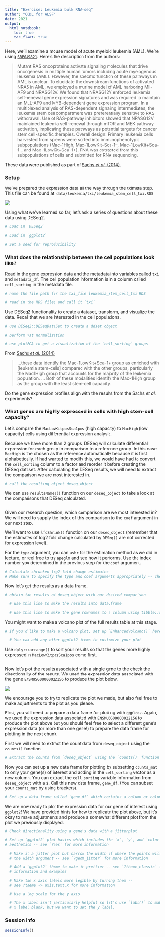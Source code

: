 ```yaml
---
title: "Exercise: Leukemia bulk RNA-seq"
author: "CCDL for ALSF"
date: 2021
output:
  html_notebook:
    toc: true
    toc_float: true
---
```


Here, we'll examine a mouse model of acute myeloid leukemia (AML).
We're using [`SRP049821`](https://www.ebi.ac.uk/ena/data/view/PRJNA267255).
Here's the description from the authors:

> Mutant RAS oncoproteins activate signaling molecules that drive oncogenesis in multiple human tumors including acute myelogenous leukemia (AML). However, the specific function of these pathways in AML is unclear. To elucidate the downstream functions of activated NRAS in AML, we employed a murine model of AML harboring Mll-AF9 and NRASG12V. We found that NRASG12V enforced leukemia self-renewal gene expression signatures and was required to maintain an MLL-AF9 and MYB-dependent gene expression program. In a multiplexed analysis of RAS-dependent signaling intermediates, the leukemia stem cell compartment was preferentially sensitive to RAS withdrawal. Use of RAS-pathway inhibitors showed that NRASG12V maintained leukemia self-renewal through mTOR and MEK pathway activation, implicating these pathways as potential targets for cancer stem cell-specific therapies. Overall design: Primary leukemia cells harvested from spleens were sorted into immunophenotypic subpopulations (Mac-1High, Mac-1LowKit–Sca-1–, Mac-1LowKit+Sca-1–, and Mac-1LowKit+Sca-1+). RNA was extracted from this subpopulations of cells and submitted for RNA sequencing.

These data were published as part of [Sachs _et al._ (2014)](https://doi.org/10.1182/blood-2013-08-521708).

### Setup

We've prepared the expression data all the way through the tximeta step.
This file can be found at: `data/leukemia/txi/leukemia_stem_cell_txi.RDS`

![](diagrams/rna-seq_6.png)

Using what we've learned so far, let's ask a series of questions about these data using DESeq2.

```r
# Load in `DESeq2`

# Load in `ggplot2`

# Set a seed for reproducibility

```

### What does the relationship between the cell populations look like?

Read in the gene expression data and the metadata into variables called `txi` and `metadata_df`.
The cell population information is in a column called `cell_sorting` in the metadata file.

```r
# name the file path for the txi_file leukemia_stem_cell_txi.RDS

# read in the RDS files and call it `txi`

```

Use DESeq2 functionality to create a dataset, transform, and visualize the data.
Recall that we are interested in the cell populations.

```r
# use DESeq2::DESeqDataSet to create a ddset object

```

```r
# perform vst normalization

```

```r
# use plotPCA to get a visualization of the `cell_sorting` groups

```

From [Sachs _et al._ (2014)](https://doi.org/10.1182/blood-2013-08-521708):

> ...these data identify the Mac-1LowKit+Sca-1+ group as enriched with [leukemia stem-cells] compared with the other groups, particularly the Mac1High group that accounts for the majority of the leukemia population.
...
Both of these modalities identify the Mac-1High group as the group with the least stem-cell capacity.

Do the gene expression profiles align with the results from the Sachs _et al._ experiments?

### What genes are highly expressed in cells with high stem-cell capacity?

Let's compare the `MacLowKitposSca1pos` (high capacity) to `MacHigh` (low capacity) cells using differential expression analysis.

Because we have more than 2 groups, DESeq will calculate differential expression for each group in comparison to a reference group.
In this case `MacHigh` is the chosen as the reference automatically because it is first alphabetically.
If had wanted to modify this, we would have had to convert the `cell_sorting` column to a factor and reorder it before creating the DESeq dataset.
After calculating the DESeq results, we will need to extract the comparison we are most interested in.

```r
# call the resulting object deseq_object

```

We can use `resultsNames()` function on our `deseq_object` to take a look at the comparisons that DESeq calculated.

```r

```

Given our research question, which comparison are we most interested in?
We will need to supply the index of this comparison to the `coef` argument in our next step.

We'll want to use `lfcShrink()` function on our `deseq_object` (remember that the estimates of log2 fold change calculated by `DESeq()` are not corrected for expression level).

For the `type` argument, you can `ashr` for the estimation method as we did in lecture, or feel free to try `apeglm` and see how it performs.
Use the index number you determined in the previous step for the `coef` argument.

```r
# Calculate shrunken log2 fold change estimates
# Make sure to specify the type and coef arguments appropriately -- check the help page for lfcShrink()

```

Now let's get the results as a data frame.

```r
# obtain the results of deseq_object with our desired comparison

  # use this line to make the results into data.frame

  # use this line to make the gene rownames to a column using tibble::rownames_to_column()

```

You might want to make a volcano plot of the full results table at this stage.

```r
# If you'd like to make a volcano plot, set up `EnhancedVolcano()` here

  # You can add any other ggplot2 items to customize your plot

```

Use `dplyr::arrange()` to sort your results so that the genes more highly expressed in `MacLowKitposSca1pos` come first.

```r

```

Now let's plot the results associated with a single gene to the check the directionality of the results.
We used the expression data associated with the gene `ENSMUSG00000022156` to produce the plot below.

![](diagrams/AML_jitter_plot.png)

We encourage you to try to replicate the plot we made, but also feel free to make adjustments to the plot as you please.

First, you will need to prepare a data frame for plotting with `ggplot2`.
Again, we used the expression data associated with `ENSMUSG00000022156` to produce the plot above but you should feel free to select a different gene's expression data (or more than one gene!) to prepare the data frame for plotting in the next chunk.

First we will need to extract the count data from `deseq_object` using the `counts()` function.

```r
# Extract the counts from `deseq_object` using the `counts()` function and call this `counts_mat`

```

Now you can set up a new data frame for plotting by subsetting `counts_mat` to only your gene(s) of interest and adding in the `cell_sorting` vector as a new column.
You can extract the `cell_sorting` variable information from `deseq_object` with a `$`.
Call this new data frame, `gene_df`.
(You can subset your `counts_mat` by using brackets).

```r
# Set up a data frame called `gene_df` which contains a column or columns of expression data and a column of `cell_sorting` info

```

We are now ready to plot the expression data for our gene of interest using `ggplot2`!
We have provided hints for how to replicate the plot above, but it's okay to make adjustments and produce a somewhat different plot from the plot we previously displayed.

```r
# Check directionality using a gene's data with a jitterplot

# Set up `ggplot2` plot basics which includes the `x`, `y`, and `color`
# aesthetics -- see `?aes` for more information

  # Make it a jitter plot but narrow the width of where the points will be using
  # the width argument -- see `?geom_jitter` for more information

  # Add a `ggplot2` theme to make it prettier -- see `?theme_classic` for more
  # information and examples

  # Make the x axis labels more legible by turning them --
  # see ?theme -> axis.text.x for more information

  # Use a log scale for the y axis

  # The x label isn't particularly helpful so let's use `labs()` to make the
  # x label blank, but we want to set the y label.

```

### Session Info

```r
sessionInfo()
```

